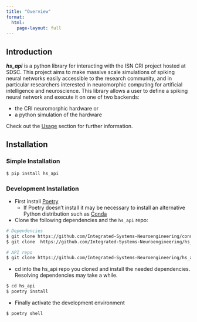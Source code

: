 ```yaml
---
title: "Overview"
format:
  html:
    page-layout: full
---
```


## **Introduction**
***hs_api*** is a python library for interacting with the ISN CRI project hosted at SDSC. This project aims to make massive scale simulations of spiking neural networks easily accessible to the research community, and in particular researchers interested in neuromorphic computing for artificial intelligence and neuroscience. This library allows a user to define a spiking neural network and execute it on one of two backends:
   
  - the CRI neuromorphic hardware or
  - a python simulation of the hardware
  
Check out the [Usage](/menu/api/usage.qmd) section for further information.

## **Installation**

### **Simple Installation**

```bash
$ pip install hs_api
```
    
### **Development Installation**

- First install [Poetry](https://python-poetry.org/)
  - If Poetry doesn't install it may be necessary to install an alternative Python distribution such as [Conda](https://docs.conda.io/projects/conda/en/latest/user-guide/install/index.html)

- Clone the following dependencies and the `hs_api` repo: 
```bash
# Dependencies
$ git clone https://github.com/Integrated-Systems-Neuroengineering/connectome_utils.git
$ git clone  https://github.com/Integrated-Systems-Neuroengineering/hs_bridge.git

# API repo
$ git clone https://github.com/Integrated-Systems-Neuroengineering/hs_api.git
```

- cd into the hs_api repo you cloned and install the needed dependencies. Resolving dependencies may take a while.

```bash
$ cd hs_api
$ poetry install
```

- Finally activate the development environment

```bash
$ poetry shell
```

